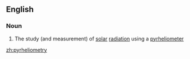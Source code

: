 ==English==

===Noun===
{{en-noun|-}}

# {{context|astronomy|lang=en}} The study (and measurement) of [[solar]] [[radiation]] using a [[pyrheliometer]]

[[zh:pyrheliometry]]